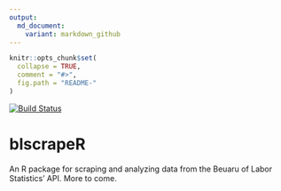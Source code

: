 ```yaml
---
output:
  md_document:
    variant: markdown_github
---
```


<!-- README.md is generated from README.Rmd. Please edit that file -->

```r
knitr::opts_chunk$set(
  collapse = TRUE, 
  comment = "#>",
  fig.path = "README-"  
)
```

[![Build Status](https://travis-ci.org/keberwein/blscrapeR.png?branch=master)](https://travis-ci.org/keberwein/blscrapeR)

# blscrapeR

An R package for scraping and analyzing data from the Beuaru of Labor Statistics' API. More to come.

